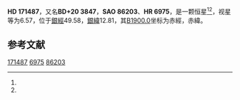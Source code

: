 {{Starbox begin
| name = HD 171487
}}
{{Starbox observe
| epoch = [[J2000.0|J2000.0]]
| constell = {{星座名待查}}<ref name=SIMBAD>{{cite web
 | url=http://simbad.u-strasbg.fr/simbad/sim-id?Ident=HR+6975
 | title =Pulsating variable Star
 | publisher=Centre de Données astronomiques de Strasbourg
 | work=SIMBAD
 | accessdate=2012-07-13}}</ref><ref name=DATA>{{cite web
 | url=http://vizier.u-strasbg.fr/viz-bin/VizieR-5?-out.add=.&-source=5050&-corr=PK=HR&-out.max=9999&HR=6975
 | title=VizieR Detailed Page
 | accessdate=2012-07-13
 | archive-date=2016-03-05
 | archive-url=https://web.archive.org/web/20160305032506/http://vizier.u-strasbg.fr/viz-bin/VizieR-5?-out.add=.&-source=5050&-corr=PK=HR&-out.max=9999&HR=6975
 | dead-url=no
 }}</ref>
| 星官 = 
| ra = {{RA|18|34|19.6}}<ref name=SIMBAD /><ref name=DATA />
| dec = {{DEC|+20|27|59}}<ref name=SIMBAD /><ref name=DATA />
| appmag_v = 6.57<ref name=SIMBAD /><ref name=DATA />
}}
{{Starbox character
| class = A3V<ref name=SIMBAD /><ref name=DATA />
| b-v = 0.11<ref name=SIMBAD /><ref name=DATA />
| u-b = 0.07<ref name=SIMBAD /><ref name=DATA />
| r-i = <ref name=SIMBAD /><ref name=DATA />
| variable = 
}}
{{Starbox astrometry
| radial_v = 0.07
| prop_mo_ra = -9
| parallax = 
| p_error = 
}}
{{Starbox catalog
| names =BD+20 3847，[[SAO星表|SAO]] 86203，[[HD星表|HD]] 171487，[[HR星表|HR]] 6975}}
{{Starbox reference |Simbad=HR+6975}}
{{Starbox end}}

'''HD 171487'''，又名'''BD+20 3847'''，'''SAO 86203'''、'''HR 6975'''，是一颗恒星<ref name=SIMBAD /><ref name=DATA />，视星等为6.57，位于[[銀道座標系|銀經]]49.58，[[銀道座標系|銀緯]]12.81，其[[B1900.0|B1900.0]]坐标为赤經{{RA|18|30|1.4}}，赤緯{{DEC|+20|12.81|19}}。

== 参考文献 ==
{{reflist}}

{{star-stub}}

[[Category:HD和HDE天體|171487]]
[[Category:HR天體|6975]]
[[Category:SAO天體|86203]]